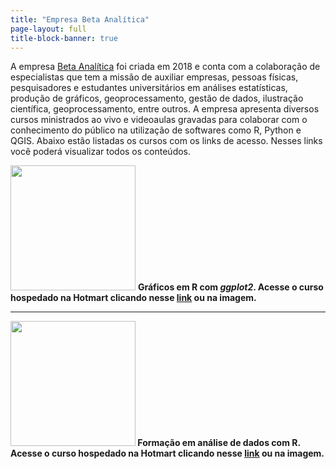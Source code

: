 ---
title: "Empresa Beta Analítica"
page-layout: full
title-block-banner: true
---

A empresa [Beta Analítica](https://betaanalitica.com.br/) foi criada em 2018 e conta com a colaboração de especialistas que tem a missão de auxiliar empresas, pessoas físicas, pesquisadores e estudantes universitários em análises estatísticas, produção de gráficos, geoprocessamento, gestão de dados, ilustração científica, geoprocessamento, entre outros. A empresa apresenta diversos cursos ministrados ao vivo e videoaulas gravadas para colaborar com o conhecimento do público na utilização de softwares como R, Python e QGIS. Abaixo estão listadas os cursos com os links de acesso. Nesses links você poderá visualizar todos os conteúdos.

<p>[![](images/ggplot2_hotmart.png){width="200"}](https://pay.hotmart.com/H55031467J?checkoutMode=10&bid=1673574451922) <b>Gráficos em R com *ggplot2*. Acesse o curso hospedado na Hotmart clicando nesse [link](https://pay.hotmart.com/H55031467J?checkoutMode=10&bid=1673574451922) ou na imagem.</p>

------------------------------------------------------------------------

<p>[![](images/formacao_analise_dados_hotmart.png){width="200"}](https://pay.hotmart.com/F76952913J?checkoutMode=10&bid=1673574398389) <b>Formação em análise de dados com R. Acesse o curso hospedado na Hotmart clicando nesse [link](https://pay.hotmart.com/F76952913J?checkoutMode=10&bid=1673574398389) ou na imagem.</p>
